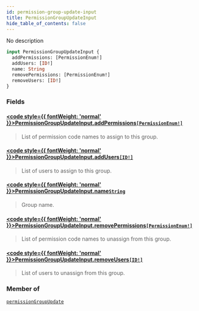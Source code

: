 ```yaml
---
id: permission-group-update-input
title: PermissionGroupUpdateInput
hide_table_of_contents: false
---
```








No description

```graphql
input PermissionGroupUpdateInput {
  addPermissions: [PermissionEnum!]
  addUsers: [ID!]
  name: String
  removePermissions: [PermissionEnum!]
  removeUsers: [ID!]
}
```


### Fields

#### [<code style={{ fontWeight: 'normal' }}>PermissionGroupUpdateInput.<b>addPermissions</b></code>](#)<Bullet />[`[PermissionEnum!]`](../../../developer/api-reference/enums/permission-enum) <Badge class="secondary" text="list"/> <Badge class="secondary" text="enum"/>
> List of permission code names to assign to this group.
> 

#### [<code style={{ fontWeight: 'normal' }}>PermissionGroupUpdateInput.<b>addUsers</b></code>](#)<Bullet />[`[ID!]`](../../../developer/api-reference/scalars/id) <Badge class="secondary" text="list"/> <Badge class="secondary" text="scalar"/>
> List of users to assign to this group.
> 

#### [<code style={{ fontWeight: 'normal' }}>PermissionGroupUpdateInput.<b>name</b></code>](#)<Bullet />[`String`](../../../developer/api-reference/scalars/string) <Badge class="secondary" text="scalar"/>
> Group name.
> 

#### [<code style={{ fontWeight: 'normal' }}>PermissionGroupUpdateInput.<b>removePermissions</b></code>](#)<Bullet />[`[PermissionEnum!]`](../../../developer/api-reference/enums/permission-enum) <Badge class="secondary" text="list"/> <Badge class="secondary" text="enum"/>
> List of permission code names to unassign from this group.
> 

#### [<code style={{ fontWeight: 'normal' }}>PermissionGroupUpdateInput.<b>removeUsers</b></code>](#)<Bullet />[`[ID!]`](../../../developer/api-reference/scalars/id) <Badge class="secondary" text="list"/> <Badge class="secondary" text="scalar"/>
> List of users to unassign from this group.
> 



### Member of

[`permissionGroupUpdate`](../../../developer/api-reference/mutations/permission-group-update)  <Badge class="secondary" text="mutation"/>



